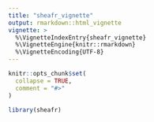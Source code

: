 ```yaml
---
title: "sheafr_vignette"
output: rmarkdown::html_vignette
vignette: >
  %\VignetteIndexEntry{sheafr_vignette}
  %\VignetteEngine{knitr::rmarkdown}
  %\VignetteEncoding{UTF-8}
---
```


```r
knitr::opts_chunk$set(
  collapse = TRUE,
  comment = "#>"
)
```

```r
library(sheafr)
```
